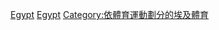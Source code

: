 {{Commonscat|Badminton in Egypt}}

[[Category:各國羽毛球|Egypt]]
[[Category:非洲羽毛球|Egypt]]
[[Category:依體育運動劃分的埃及體育|Category:依體育運動劃分的埃及體育]]
